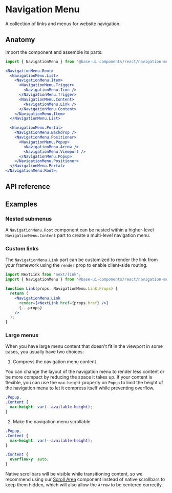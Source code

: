 # Navigation Menu

<Subtitle>A collection of links and menus for website navigation.</Subtitle>
<Meta
  name="description"
  content="A high-quality, unstyled React navigation menu component that displays a collection of links and menus for website navigation."
/>

<Demo path="./demos/hero" />

## Anatomy

Import the component and assemble its parts:

```jsx title="Anatomy"
import { NavigationMenu } from '@base-ui-components/react/navigation-menu';

<NavigationMenu.Root>
  <NavigationMenu.List>
    <NavigationMenu.Item>
      <NavigationMenu.Trigger>
        <NavigationMenu.Icon />
      </NavigationMenu.Trigger>
      <NavigationMenu.Content>
        <NavigationMenu.Link />
      </NavigationMenu.Content>
    </NavigationMenu.Item>
  </NavigationMenu.List>

  <NavigationMenu.Portal>
    <NavigationMenu.Backdrop />
    <NavigationMenu.Positioner>
      <NavigationMenu.Popup>
        <NavigationMenu.Arrow />
        <NavigationMenu.Viewport />
      </NavigationMenu.Popup>
    </NavigationMenu.Positioner>
  </NavigationMenu.Portal>
</NavigationMenu.Root>;
```

## API reference

<Reference
  component="NavigationMenu"
  parts="Root, List, Item, Trigger, Icon, Content, Link, Backdrop, Portal, Positioner, Popup, Viewport, Arrow"
/>

## Examples

### Nested submenus

A `NavigationMenu.Root` component can be nested within a higher-level `NavigationMenu.Content` part to create a multi-level navigation menu.

<Demo path="./demos/nested" compact />

### Custom links

The `NavigationMenu.Link` part can be customized to render the link from your framework using the `render` prop to enable client-side routing.

```jsx title="Next.js example" {1,7}
import NextLink from 'next/link';
import { NavigationMenu } from '@base-ui-components/react/navigation-menu';

function Link(props: NavigationMenu.Link.Props) {
  return (
    <NavigationMenu.Link
      render={<NextLink href={props.href} />}
      {...props}
    />
  );
}
```

### Large menus

When you have large menu content that doesn't fit in the viewport in some cases, you usually have two choices:

1. Compress the navigation menu content

You can change the layout of the navigation menu to render less content or be more compact by reducing the space it takes up. If your content is flexible, you can use the `max-height` property on `Popup` to limit the height of the navigation menu to let it compress itself while preventing overflow.

```css title="Compact layout"
.Popup,
.Content {
  max-height: var(--available-height);
}
```

2. Make the navigation menu scrollable

```css title="Scrollable layout"
.Popup,
.Content {
  max-height: var(--available-height);
}

.Content {
  overflow-y: auto;
}
```

Native scrollbars will be visible while transitioning content, so we recommend using our [Scroll Area](/react/components/scroll-area) component instead of native scrollbars to keep them hidden, which will also allow the `Arrow` to be centered correctly.
